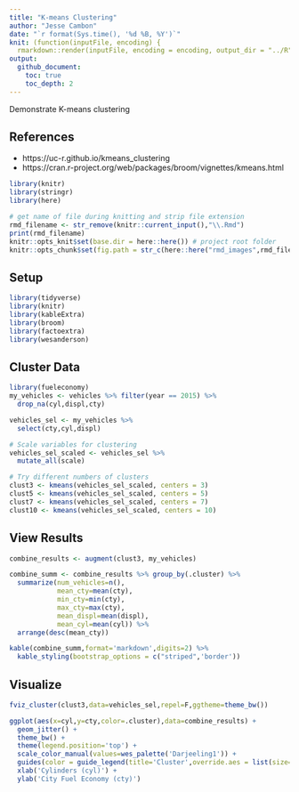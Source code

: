 ```yaml
---
title: "K-means Clustering"
author: "Jesse Cambon"
date: "`r format(Sys.time(), '%d %B, %Y')`"
knit: (function(inputFile, encoding) {
  rmarkdown::render(inputFile, encoding = encoding, output_dir = "../R") })
output:
  github_document:
    toc: true
    toc_depth: 2
---
```


Demonstrate K-means clustering 

## References
* https://uc-r.github.io/kmeans_clustering
* https://cran.r-project.org/web/packages/broom/vignettes/kmeans.html 

```r
library(knitr)
library(stringr)
library(here)

# get name of file during knitting and strip file extension
rmd_filename <- str_remove(knitr::current_input(),"\\.Rmd")
print(rmd_filename)
knitr::opts_knit$set(base.dir = here::here()) # project root folder
knitr::opts_chunk$set(fig.path = str_c(here::here("rmd_images",rmd_filename),'/'),echo=TRUE) # image path
```

## Setup

```r
library(tidyverse)
library(knitr)
library(kableExtra)
library(broom)
library(factoextra)
library(wesanderson)
```

## Cluster Data

```r
library(fueleconomy)
my_vehicles <- vehicles %>% filter(year == 2015) %>%
  drop_na(cyl,displ,cty)

vehicles_sel <- my_vehicles %>%
  select(cty,cyl,displ)

# Scale variables for clustering
vehicles_sel_scaled <- vehicles_sel %>%
  mutate_all(scale)

# Try different numbers of clusters
clust3 <- kmeans(vehicles_sel_scaled, centers = 3)
clust5 <- kmeans(vehicles_sel_scaled, centers = 5)
clust7 <- kmeans(vehicles_sel_scaled, centers = 7) 
clust10 <- kmeans(vehicles_sel_scaled, centers = 10)
```


## View Results

```r
combine_results <- augment(clust3, my_vehicles)  

combine_summ <- combine_results %>% group_by(.cluster) %>% 
  summarize(num_vehicles=n(),
            mean_cty=mean(cty),
            min_cty=min(cty),
            max_cty=max(cty),
            mean_displ=mean(displ),
            mean_cyl=mean(cyl)) %>%
  arrange(desc(mean_cty))
```


```r
kable(combine_summ,format='markdown',digits=2) %>%
  kable_styling(bootstrap_options = c("striped",'border'))
```

## Visualize 

```r
fviz_cluster(clust3,data=vehicles_sel,repel=F,ggtheme=theme_bw())

ggplot(aes(x=cyl,y=cty,color=.cluster),data=combine_results) + 
  geom_jitter() +
  theme_bw() +
  theme(legend.position='top') +
  scale_color_manual(values=wes_palette('Darjeeling1')) +
  guides(color = guide_legend(title='Cluster',override.aes = list(size=2.5))) +
  xlab('Cylinders (cyl)') +
  ylab('City Fuel Economy (cty)')
```
